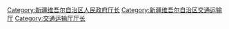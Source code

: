 [[Category:新疆维吾尔自治区人民政府厅长|Category:新疆维吾尔自治区人民政府厅长]]
[[Category:新疆维吾尔自治区交通运输厅|Category:新疆维吾尔自治区交通运输厅]]
[[Category:交通运输厅厅长|Category:交通运输厅厅长]]